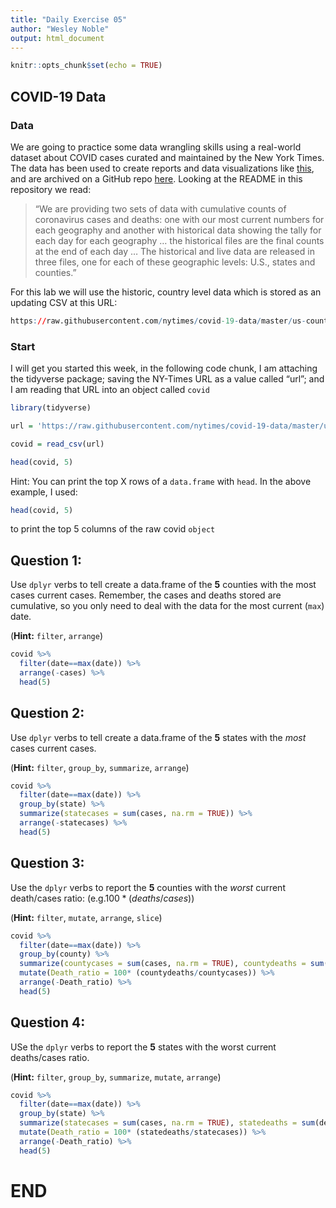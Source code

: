 ```yaml
---
title: "Daily Exercise 05"
author: "Wesley Noble"
output: html_document
---
```


```r
knitr::opts_chunk$set(echo = TRUE)
```

## COVID-19 Data

### Data

We are going to practice some data wrangling skills using a real-world dataset about COVID cases curated and maintained by the New York Times. The data has been used to create reports and data visualizations like [this](https://www.nytimes.com/interactive/2020/us/coronavirus-spread.html?referringSource=articleShare), and are archived on a GitHub repo [here](https://github.com/nytimes/covid-19-data). Looking at the README in this repository we read:

> "We are providing two sets of data with cumulative counts of coronavirus cases and deaths: one with our most current numbers for each geography and another with historical data showing the tally for each day for each geography ... the historical files are the final counts at the end of each day ... The historical and live data are released in three files, one for each of these geographic levels: U.S., states and counties."

For this lab we will use the historic, country level data which is stored as an updating CSV at this URL:


```r
https://raw.githubusercontent.com/nytimes/covid-19-data/master/us-counties.csv
```

### Start

I will get you started this week, in the following code chunk, I am attaching the tidyverse package; saving the NY-Times URL as a value called "url"; and I am reading that URL into an object called `covid`

```r
library(tidyverse)

url = 'https://raw.githubusercontent.com/nytimes/covid-19-data/master/us-counties.csv'

covid = read_csv(url)

head(covid, 5)
```

Hint: You can print the top X rows of a `data.frame` with `head`. In the above example, I used:

```r
head(covid, 5)
```

to print the top 5 columns of the raw covid `object` 

## Question 1: 

Use `dplyr` verbs to tell create a data.frame of the **5** counties with the most cases current cases. Remember, the cases and deaths stored are cumulative, so you only need to deal with the data for the most current (`max`) date.

(**Hint:** `filter`, `arrange`)

```r
covid %>% 
  filter(date==max(date)) %>% 
  arrange(-cases) %>% 
  head(5)
```

## Question 2: 

Use `dplyr` verbs to tell create a data.frame of the **5** states with the _most_ cases current cases. 

(**Hint:** `filter`, `group_by`, `summarize`, `arrange`)

```r
covid %>% 
  filter(date==max(date)) %>% 
  group_by(state) %>% 
  summarize(statecases = sum(cases, na.rm = TRUE)) %>%
  arrange(-statecases) %>% 
  head(5)
```

## Question 3: 

Use the `dplyr` verbs to report the  **5** counties with the _worst_ current death/cases ratio: (e.g.$100* (deaths/cases)$)

(**Hint:** `filter`, `mutate`, `arrange`, `slice`)

```r
covid %>% 
  filter(date==max(date)) %>% 
  group_by(county) %>% 
  summarize(countycases = sum(cases, na.rm = TRUE), countydeaths = sum(deaths, na.rm = TRUE)) %>% 
  mutate(Death_ratio = 100* (countydeaths/countycases)) %>% 
  arrange(-Death_ratio) %>% 
  head(5)
```


## Question 4: 

USe the `dplyr` verbs to report the **5** states with the worst current deaths/cases ratio.

(**Hint:** `filter`, `group_by`, `summarize`, `mutate`, `arrange`)

```r
covid %>% 
  filter(date==max(date)) %>% 
  group_by(state) %>% 
  summarize(statecases = sum(cases, na.rm = TRUE), statedeaths = sum(deaths, na.rm = TRUE)) %>% 
  mutate(Death_ratio = 100* (statedeaths/statecases)) %>% 
  arrange(-Death_ratio) %>% 
  head(5)
```


# END



